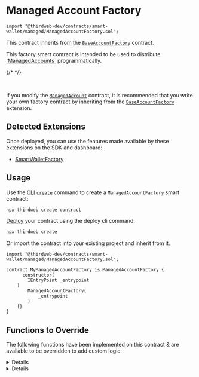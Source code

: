 
# Managed Account Factory

```text
import "@thirdweb-dev/contracts/smart-wallet/managed/ManagedAccountFactory.sol";
```

This contract inherits from the [`BaseAccountFactory`](/solidity/extensions/base-account-factory) contract.

This factory smart contract is intended to be used to distribute ['ManagedAccounts`](/solidity/base-contracts/managed-account) programmatically.

{/* <ViewContractCodeButton
  link="https://github.com/thirdweb-dev/contracts/blob/main/contracts/prebuilts/account/managed/ManagedAccountFactory.sol"
  name="ManagedAccountFactory"
/> */}

<br />

<Callout title="Modified Contract" variant="info">

If you modify the [`ManagedAccount`](/solidity/base-contracts/managed-account) contract, it is recommended that you write your own
factory contract by inheriting from the [`BaseAccountFactory`](/solidity/extensions/base-account-factory) extension.

</Callout>

## Detected Extensions

Once deployed, you can use the features made available by these extensions on the SDK and dashboard:

- [SmartWalletFactory](/solidity/extensions/base-account-factory)

## Usage

Use the [CLI](/cli) [`create`](/cli/create) command to create a `ManagedAccountFactory` smart contract:

```bash
npx thirdweb create contract
```

[Deploy](/deploy) your contract using the deploy cli command:

```bash
npx thirdweb create
```

Or import the contract into your existing project and inherit from it.

```text
import "@thirdweb-dev/contracts/smart-wallet/managed/ManagedAccountFactory.sol";

contract MyManagedAccountFactory is ManagedAccountFactory {
	  constructor(
        IEntryPoint _entrypoint
    )
        ManagedAccountFactory(
            _entrypoint
        )
    {}
}
```

## Functions to Override

The following functions have been implemented on this contract & are available to be overridden to add custom logic:

<Details id="_initializeAccount" summary="_initializeAccount">

Called in `createAccount`. Initializes the account contract created in `createAccount`.

```text
function _initializeAccount(
    address _account,
    address _admin,
    bytes calldata _data
) internal override {
    ManagedAccount(payable(_account)).initialize(_admin, _data);
}
```

#### \_account

The address of the smart account smart contract to initialize.

#### \_admin

The address to be set as default admin role for the contract. Must be of type `address`.

#### \_data

If extra storage variables are required in your account contract, abi encode the variables,
pass them to this function as the `bytes` argument.

For example:

```text

function initializeAccount(
    address _admin,
    bytes calldata _data
) public override initializer {
    ManagedAccount.initialize(_admin, _data);
}
```
</Details>

<Details id="_canSetExtension" summary="_canSetExtension">

Returns whether an extension can be set in the given execution context.

```text
function _canSetExtension() internal view virtual override returns (bool) {
    return hasRole(DEFAULT_ADMIN_ROLE, msg.sender);
}
```
</Details>
